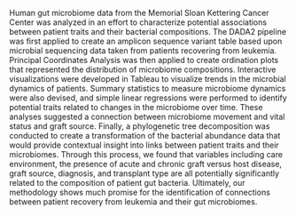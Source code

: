 Human gut microbiome data from the Memorial Sloan Kettering Cancer Center was analyzed in an effort to characterize potential associations between patient traits and their bacterial compositions. The DADA2 pipeline was first applied to create an amplicon sequence variant table based upon microbial sequencing data taken from patients recovering from leukemia. Principal Coordinates Analysis was then applied to create ordination plots that represented the distribution of microbiome compositions. Interactive visualizations were developed in Tableau to visualize trends in the microbial dynamics of patients. Summary statistics to measure microbiome dynamics were also devised, and simple linear regressions were performed to identify potential traits related to changes in the microbiome over time. These analyses suggested a connection between microbiome movement and vital status and graft source. Finally, a phylogenetic tree decomposition was conducted to create a transformation of the bacterial abundance data that would provide contextual insight into links between patient traits and their microbiomes. Through this process, we found that variables including care environment, the presence of acute and chronic graft versus host disease, graft source, diagnosis, and transplant type are all potentially significantly related to the composition of patient gut bacteria. Ultimately, our methodology shows much promise for the identification of connections between patient recovery from leukemia and their gut microbiomes.
